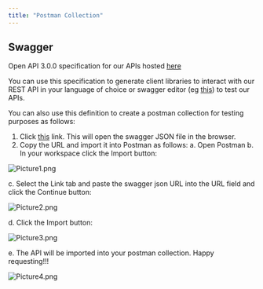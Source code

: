 ```yaml
---
title: "Postman Collection"
---
```


<Warning />

## Swagger

Open API 3.0.0 specification for our APIs hosted [here](https://api.pleo.io/rest/v3/swagger.json)

You can use this specification to generate client libraries to interact with our REST API in your language of choice or swagger editor (eg [this](https://editor.swagger.io/)) to test our APIs.

You can also use this definition to create a postman collection for testing purposes as follows:

1. Click [this](https://api.pleo.io/rest/v3/swagger.json) link. This will open the swagger JSON file in the browser.
2. Copy the URL and import it into Postman as follows: a. Open Postman b. In your workspace click the Import button:

![](/images/reference/6ad5ca7-Picture1.png "Picture1.png")

c. Select the Link tab and paste the swagger json URL into the URL field and click the Continue button:

![](/images/reference/282996d-Picture2.png "Picture2.png")

d. Click the Import button:

![](/images/reference/3468fa0-Picture3.png "Picture3.png")

e. The API will be imported into your postman collection. Happy requesting!!!

![](/images/reference/4136212-Picture4.png "Picture4.png")
